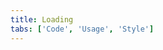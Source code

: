 ```yaml
---
title: Loading
tabs: ['Code', 'Usage', 'Style']
---
```


<ComponentCode
    name="Loading"
    component="loading" 
    variation="loading"
    experimental="true"
    hasReactVersion="true"
    >
</ComponentCode>
<ComponentCode
    name=" Experimental Loading"
    component="loading" 
    variation="loading--small"
    experimental="true"
    hasReactVersion="true"
    >
</ComponentCode>
<ComponentDocs component="loading" experimental="true"></ComponentDocs>
